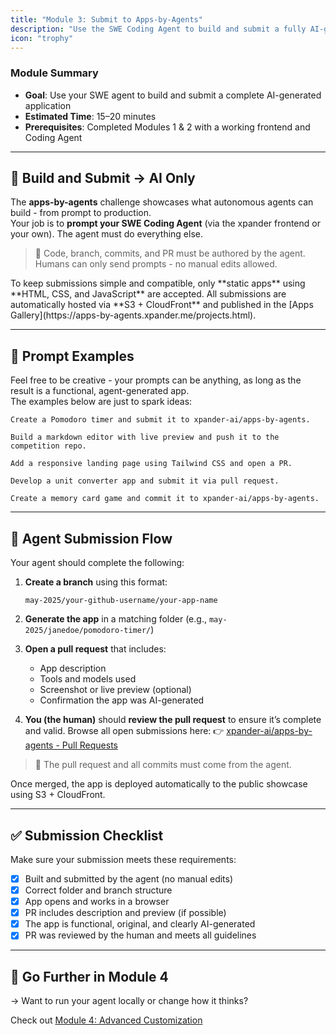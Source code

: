 ```yaml
---
title: "Module 3: Submit to Apps-by-Agents"
description: "Use the SWE Coding Agent to build and submit a fully AI-generated application"
icon: "trophy"
---
```


<Note>

### **Module Summary**

- **Goal**: Use your SWE agent to build and submit a complete AI-generated application  
- **Estimated Time**: 15–20 minutes  
- **Prerequisites**: Completed Modules 1 & 2 with a working frontend and Coding Agent

</Note>

---

## 🏁 Build and Submit → AI Only

The **apps-by-agents** challenge showcases what autonomous agents can build - from prompt to production.  
Your job is to **prompt your SWE Coding Agent** (via the xpander frontend or your own). The agent must do everything else.

> 🧠 Code, branch, commits, and PR must be authored by the agent.  
> Humans can only send prompts - no manual edits allowed.

<Tip>
  To keep submissions simple and compatible, only **static apps** using **HTML, CSS, and JavaScript** are accepted.  
  All submissions are automatically hosted via **S3 + CloudFront** and published in the [Apps Gallery](https://apps-by-agents.xpander.me/projects.html).
</Tip>

---

## 🧠 Prompt Examples

Feel free to be creative - your prompts can be anything, as long as the result is a functional, agent-generated app.  
The examples below are just to spark ideas:

<Accordion title="Prompt Examples">

```text
Create a Pomodoro timer and submit it to xpander-ai/apps-by-agents.
````

```text
Build a markdown editor with live preview and push it to the competition repo.
```

```text
Add a responsive landing page using Tailwind CSS and open a PR.
```

```text
Develop a unit converter app and submit it via pull request.
```

```text
Create a memory card game and commit it to xpander-ai/apps-by-agents.
```

</Accordion>

---

## 🚀 Agent Submission Flow

Your agent should complete the following:

1. **Create a branch** using this format:

   ```
   may-2025/your-github-username/your-app-name
   ```

2. **Generate the app** in a matching folder (e.g., `may-2025/janedoe/pomodoro-timer/`)

3. **Open a pull request** that includes:

   * App description
   * Tools and models used
   * Screenshot or live preview (optional)
   * Confirmation the app was AI-generated

4. **You (the human)** should **review the pull request** to ensure it’s complete and valid.
   Browse all open submissions here:
   👉 [xpander-ai/apps-by-agents - Pull Requests](https://github.com/xpander-ai/apps-by-agents/pulls)

> 🛑 The pull request and all commits must come from the agent.

Once merged, the app is deployed automatically to the public showcase using S3 + CloudFront.

---

## ✅ Submission Checklist

Make sure your submission meets these requirements:

* [x] Built and submitted by the agent (no manual edits)
* [x] Correct folder and branch structure
* [x] App opens and works in a browser
* [x] PR includes description and preview (if possible)
* [x] The app is functional, original, and clearly AI-generated
* [x] PR was reviewed by the human and meets all guidelines

---

## 🎁 Go Further in Module 4

→ Want to run your agent locally or change how it thinks?

Check out [Module 4: Advanced Customization](../04-advanced-customization)